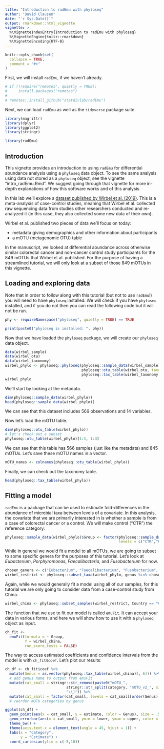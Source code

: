 ```yaml
---
title: "Introduction to radEmu with phyloseq"
author: "David Clausen"
date: "`r Sys.Date()`"
output: rmarkdown::html_vignette
vignette: >
  %\VignetteIndexEntry{Introduction to radEmu with phyloseq}
  %\VignetteEngine{knitr::rmarkdown}
  %\VignetteEncoding{UTF-8}
---
```


```r
knitr::opts_chunk$set(
  collapse = TRUE,
  comment = "#>"
)
```

First, we will install `radEmu`, if we haven't already.

```r
# if (!require("remotes", quietly = TRUE))
#     install.packages("remotes")
#
# remotes::install_github("statdivlab/radEmu")
```

Next, we can load `radEmu` as well as the `tidyverse` package suite. 

```r
library(magrittr)
library(dplyr)
library(ggplot2)
library(stringr)

library(radEmu)
```

## Introduction 

This vignette provides an introduction to using `radEmu` for differential abundance analysis using a `phyloseq` data object. To see the same analysis using data not stored as a `phyloseq` object, see the vignette "intro_radEmu.Rmd". We suggest going through that vignette for more in-depth explanations of how this software works and of this analysis. 

In this lab we'll explore a [dataset published by Wirbel et al. (2019)](https://www.nature.com/articles/s41591-019-0406-6). This is a meta-analysis of case-control studies, meaning that Wirbel et al. collected raw sequencing data from studies other researchers conducted and re-analyzed it (in this case, they also collected some new data of their own).

Wirbel et al. published two pieces of data we'll focus on today:

* metadata giving demographics and other information about participants
* a mOTU (metagenomic OTU) table

In the manuscript, we looked at differential abundance across otherwise similar colorectal cancer and non-cancer control study participants for the 849 mOTUs that Wirbel et al. published. For the purpose of having a streamlined tutorial, we will only look at a subset of those 849 mOTUs in this vignette. 

## Loading and exploring data 

Note that in order to follow along with this tutorial (but not to use `radEmu`!) you will need to have `phyloseq` installed. We will check if you have `phyloseq` installed, and if you do not then you can read the following code but it will not be run.

```r
phy <- requireNamespace("phyloseq", quietly = TRUE) == TRUE
```

```r
print(paste0("phyloseq is installed: ", phy))
```

Now that we have loaded the `phyloseq` package, we will create our `phyloseq` data object. 

```r
data(wirbel_sample)
data(wirbel_otu)
data(wirbel_taxonomy)
wirbel_phylo <- phyloseq::phyloseq(phyloseq::sample_data(wirbel_sample),
                                   phyloseq::otu_table(wirbel_otu, taxa_are_rows = FALSE),
                                   phyloseq::tax_table(wirbel_taxonomy))
wirbel_phylo
```

We'll start by looking at the metadata. 

```r
dim(phyloseq::sample_data(wirbel_phylo))
head(phyloseq::sample_data(wirbel_phylo))
```

We can see that this dataset includes $566$ observations and $14$ variables. 

Now let's load the mOTU table. 

```r
dim(phyloseq::otu_table(wirbel_phylo))
# let's check out a subset
phyloseq::otu_table(wirbel_phylo)[1:5, 1:3]
```

We can see that this table has $566$ samples (just like the metadata) and $845$ mOTUs. Let's save these mOTU names in a vector. 

```r
mOTU_names <- colnames(phyloseq::otu_table(wirbel_phylo))
```

Finally, we can check out the taxonomy table. 

```r
head(phyloseq::tax_table(wirbel_phylo))
```

## Fitting a model 

`radEmu` is a package that can be used to estimate fold-differences in the abundance of microbial taxa between levels of a covariate. In this analysis, the covariate that we are primarily interested in is whether a sample is from a case of colorectal cancer or a control. We will make control ("CTR") the reference category: 

```r
phyloseq::sample_data(wirbel_phylo)$Group <- factor(phyloseq::sample_data(wirbel_phylo)$Group, 
                                                    levels = c("CTR","CRC"))
```

While in general we would fit a model to all mOTUs, we are going to subset to some specific genera for the purposes of this tutorial. Let's look at *Eubacterium*, *Porphyromonas*, *Faecalibacteria*, and *Fusobacterium* for now.

```r
chosen_genera <- c("Eubacterium", "Faecalibacterium", "Fusobacterium", "Porphyromonas")
wirbel_restrict <- phyloseq::subset_taxa(wirbel_phylo, genus %in% chosen_genera)
```

Again, while we would generally fit a model using all of our samples, for this tutorial we are only going to consider data from a case-control study from China. 

```r
wirbel_china <- phyloseq::subset_samples(wirbel_restrict, Country == "CHI")
```

The function that we use to fit our model is called `emuFit`. It can accept your data in various forms, and here we will show how to use it with a `phyloseq` object as input. 


```r
ch_fit <-
  emuFit(formula = ~ Group, 
         Y = wirbel_china, 
         run_score_tests = FALSE) 
```

The way to access estimated coefficients and confidence intervals from the model is with `ch_fit$coef`. Let's plot our results:

```r
ch_df <- ch_fit$coef %>%
  mutate(Genus = as.vector(phyloseq::tax_table(wirbel_china)[, 6])) %>%
  # add genus name to output from emuFit
  mutate(cat_small = stringr::str_remove(paste0("mOTU_", 
                            stringr::str_split(category, 'mOTU_v2_', simplify = TRUE)[, 2]), 
                            "\\]")) %>%
  mutate(cat_small = factor(cat_small, levels = cat_small[order(Genus)]))
  # reorder mOTU categories by genus

ggplot(ch_df) + 
  geom_point(aes(x = cat_small, y = estimate, color = Genus), size = .5) +
  geom_errorbar(aes(x = cat_small, ymin = lower, ymax = upper, color = Genus), width = .25) +
  theme_bw() +
  theme(axis.text.x = element_text(angle = 45, hjust = 1)) +
  labs(x = "Category",
       y = "Estimate") + 
  coord_cartesian(ylim = c(-5,10))
```
